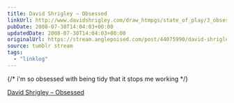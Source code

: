 ```yaml
---
title: David Shrigley – Obsessed
linkUrl: http://www.davidshrigley.com/draw_htmpgs/state_of_play/3_obsessed.html
pubDate: 2008-07-30T14:04:03+00:00
updatedDate: 2008-07-30T14:04:03+00:00
originalUrl: https://stream.anglepoised.com/post/44075990/david-shrigley-obsessed
source: tumblr stream
tags:
  - "linklog"
---
```


{/* i'm so obsessed with being tidy that it stops me working */}

[David Shrigley &#8211; Obsessed][1]

[1]: http://www.davidshrigley.com/draw_htmpgs/state_of_play/3_obsessed.html
